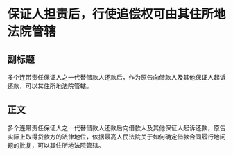 # 保证人担责后，行使追偿权可由其住所地法院管辖
## 副标题
多个连带责任保证人之一代替借款人还款后，作为原告向借款人及其他保证人起诉还款，可以其住所地法院管辖。
## 正文
多个连带责任保证人之一代替借款人还款后向借款人及其他保证人起诉还款，原告实际上取得贷款方的法律地位，依据最高人民法院关于如何确定借款合同履行地问题的批复，可以其住所地法院管辖。